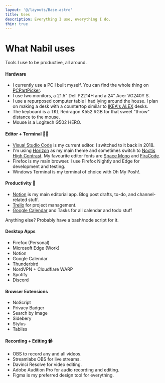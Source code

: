 ```yaml
---
layout: '@/layouts/Base.astro'
title: Uses
description: Everything I use, everything I do.
thin: true
---
```


# What Nabil uses

Tools I use to be productive, all around.

#### Hardware

- I currently use a PC I built myself. You can find the whole thing on [PCPartPicker].
- I use two monitors, a 21.5" Dell P2214H and a 24" Acer VG240Y S.
- I use a repurposed computer table I had lying around the house. I plan on
  making a desk with a countertop similar to [IKEA's ALEX] desks.
- The keyboard is a TKL Redragon K552 RGB for that sweet "throw" distance to the
  mouse.
- Mouse is a Logitech G502 HERO.

#### Editor + Terminal 👨‍💻

- [Visual Studio Code] is my current editor. I switched to it back in 2018.
- I'm using [Horizon] as my main theme and sometimes switch to [Noctis High
  Contrast]. My favourite editor fonts are [Space Mono] and [FiraCode].
- Firefox is my main browser. I use Firefox Nightly and Edge for development and testing.
- Windows Terminal is my terminal of choice with Oh My Posh!.

#### Productivity 💪

- [Notion] is my main editorial app. Blog post drafts, to-do, and channel-related stuff.
- [Trello] for project management.
- [Google Calendar] and Tasks for all calendar and todo stuff

Anything else? Probably have a bash/node script for it.

#### Desktop Apps

- Firefox (Personal)
- Microsoft Edge (Work)
- Notion
- Google Calendar
- Thunderbird
- NordVPN + Cloudflare WARP
- Spotify
- Discord

#### Browser Extensions

- NoScript
- Privacy Badger
- Search by Image
- Sidebery
- Stylus
- Tabliss

#### Recording + Editing 📹

- OBS to record any and all videos.
- Streamlabs OBS for live streams.
- Davinci Resolve for video editing.
- Adobe Audition Pro for audio recording and editing.
- Figma is my preferred design tool for everything.

[visual studio code]: https://code.visualstudio.com/
[google calendar]: https://www.google.com/calendar/about/
[shades of purple]: https://marketplace.visualstudio.com/items?itemName=ahmadawais.shades-of-purple
[noctis high contrast]: https://marketplace.visualstudio.com/items?itemName=Kamen.noctis-high-contrast
[horizon]: https://marketplace.visualstudio.com/items?itemName=jolaleye.horizon-theme-vscode
[space mono]: https://fonts.google.com/specimen/Space+Mono
[firacode]: https://github.com/tonsky/FiraCode
[github light]: https://marketplace.visualstudio.com/items?itemName=Hyzeta.vscode-theme-github-light
[cmder]: https://cmder.net/
[notion]: https://www.notion.so/
[trello]: https://trello.com/
[integrations]: https://github.com/AmrEldib/cmder-powerline-prompt
[auditmyday]: https://auditmyday.netlify.app/
[ikea's alex]: https://www.ikea.com/us/en/p/lagkapten-alex-desk-white-s59417619/
[pcpartpicker]: https://pcpartpicker.com/user/Sovereign4984/saved/ZCHmCJ
